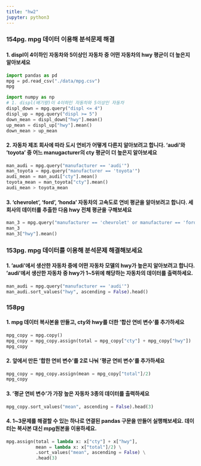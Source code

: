 ```yaml
---
title: "hw2"
jupyter: python3
---
```


### 154pg. mpg 데이터 이용해 분석문제 해결
#### 1. displ이 4이하인 자동차와 5이상인 자동차 중 어떤 자동차의 hwy 평균이 더 높은지 알아보세요

```python
import pandas as pd
mpg = pd.read_csv("./data/mpg.csv")
mpg
```

```python
import numpy as np
# 1. displ(배기량)이 4이하인 자동차와 5이상인 자동차
displ_down = mpg.query("displ <= 4")
displ_up = mpg.query("displ >= 5")
down_mean = displ_down["hwy"].mean()
up_mean = displ_up["hwy"].mean()
down_mean > up_mean

```

#### 2. 자동차 제조 회사에 따라 도시 연비가 어떻게 다른지 알아보려고 합니다. 'audi'와 'toyota' 중 어느 manugacturer의 cty 평균이 더 높은지 알아보세요
```python
man_audi = mpg.query("manufacturer == 'audi'")
man_toyota = mpg.query("manufacturer == 'toyota'")
audi_mean = man_audi["cty"].mean()
toyota_mean = man_toyota["cty"].mean()
audi_mean > toyota_mean
```

#### 3. 'chevrolet', 'ford', 'honda' 자동차의 고속도로 연비 평균을 알아보려고 합니다. 세 회사의 데이터를 추출한 다음 hwy 전체 평균을 구해보세요
```python
man_3 = mpg.query("manufacturer == 'chevrolet' or manufacturer == 'ford' or manufacturer == 'honda'")
man_3
man_3["hwy"].mean()
```
### 153pg. mpg 데이터를 이용해 분석문제 해결해보세요
#### 1. 'audi'에서 생산한 자동차 중에 어떤 자동차 모델의 hwy가 높은지 알아보려고 합니다. 'audi'에서 생산한 자동차 중 hwy가 1~5위에 해당하는 자동차의 데이터를 출력하세요.
```python
man_audi = mpg.query("manufacturer == 'audi'")
man_audi.sort_values("hwy", ascending = False).head()
```

### 158pg
#### 1. mpg 데이터 복사본을 만들고, cty와 hwy를 더한 '합산 연비 변수'를 추가하세요
```python
mpg_copy = mpg.copy()
mpg_copy = mpg_copy.assign(total = mpg_copy["cty"] + mpg_copy["hwy"])
mpg_copy
```
#### 2. 앞에서 만든 '합한 연비 변수'를 2로 나눠 '평균 연비 변수'를 추가하세요
```python
mpg_copy = mpg_copy.assign(mean = mpg_copy["total"]/2)
mpg_copy
```
#### 3. '평균 연비 변수'가 가장 높은 자동차 3종의 데이터를 출력하세요
```python
mpg_copy.sort_values("mean", ascending = False).head(3)
```
#### 4. 1~3문제를 해결할 수 있는 하나로 연결된 pandas 구문을 만들어 실행해보세요. 데이터는 복사본 대신 mpg원본을 이용하세요.
```python
mpg.assign(total = lambda x: x["cty"] + x["hwy"],
           mean = lambda x: x["total"]/2) \
           .sort_values("mean", ascending = False) \
           .head(3)
```


